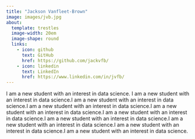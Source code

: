 ```yaml
---
title: "Jackson Vanfleet-Brown"
image: images/jvb.jpg
about:
  template: trestles
  image-width: 20em
  image-shape: round
  links: 
    - icon: github
      text: GitHub
      href: https://github.com/jackvfb/
    - icon: linkedin
      text: LinkedIn
      href: https://www.linkedin.com/in/jvfb/
---
```


I am a new student with an interest in data science. I am a new student with an interest in data science.I am a new student with an interest in data science.I am a new student with an interest in data science.I am a new student with an interest in data science.I am a new student with an interest in data science.I am a new student with an interest in data science.I am a new student with an interest in data science.I am a new student with an interest in data science.I am a new student with an interest in data science.
